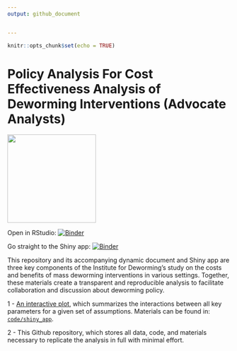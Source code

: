 ```yaml
---
output: github_document


---
```


```r
knitr::opts_chunk$set(echo = TRUE)
```

# Policy Analysis For Cost Effectiveness Analysis of Deworming Interventions (Advocate Analysts)

<img width="200" src="./code/images/world-against-worms.png">
<br>

Open in RStudio: [![Binder](https://mybinder.org/badge_logo.svg)](https://mybinder.org/v2/gh/advocacy-policy-analysis/pa-deworming-yes/master?urlpath=rstudio)

Go straight to the Shiny app: [![Binder](http://mybinder.org/badge_logo.svg)](https://petez.shinyapps.io/pa-deworming-yes/)

This repository and its accompanying dynamic document and Shiny app are
three key components of the Institute for Deworming's study on the costs and
benefits of mass deworming interventions in various settings. Together,
these materials create a transparent and reproducible analysis to
facilitate collaboration and discussion about deworming policy.

1 - [An interactive plot](https://petez.shinyapps.io/pa-deworming-yes/), which summarizes the interactions between all key parameters for a given set of assumptions. Materials can be found in: [`code/shiny_app`](https://github.com/advocacy-policy-analysis/pa-deworming-yes/tree/master/code/shiny_app).

2 - This Github repository, which stores all data, code, and materials necessary to replicate the analysis in full with minimal effort.  
